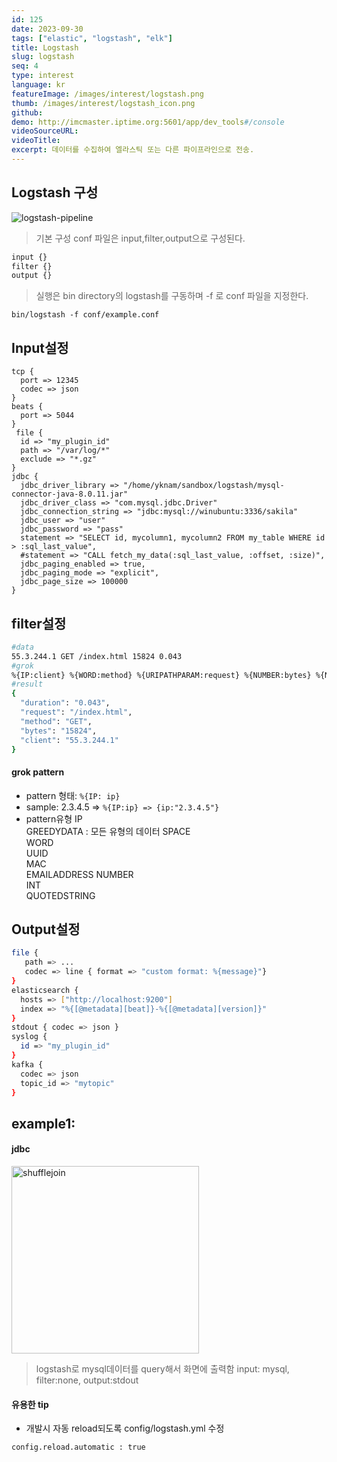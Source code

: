 ```yaml
---
id: 125
date: 2023-09-30
tags: ["elastic", "logstash", "elk"]
title: Logstash
slug: logstash
seq: 4
type: interest
language: kr
featureImage: /images/interest/logstash.png
thumb: /images/interest/logstash_icon.png
github:
demo: http://imcmaster.iptime.org:5601/app/dev_tools#/console
videoSourceURL:
videoTitle:
excerpt: 데이터를 수집하여 엘라스틱 또는 다른 파이프라인으로 전송.
---
```


## Logstash 구성

<img src="/images/interest/logstash_pipeline1.png" alt="logstash-pipeline" />

> 기본 구성 conf 파일은 input,filter,output으로 구성된다.

```bash
input {}
filter {}
output {}
```

> 실행은 bin directory의 logstash를 구동하며 -f 로 conf 파일을 지정한다.

```
bin/logstash -f conf/example.conf
```

## Input설정

```
tcp {
  port => 12345
  codec => json
}
beats {
  port => 5044
}
 file {
  id => "my_plugin_id"
  path => "/var/log/*"
  exclude => "*.gz"
}
jdbc {
  jdbc_driver_library => "/home/yknam/sandbox/logstash/mysql-connector-java-8.0.11.jar"
  jdbc_driver_class => "com.mysql.jdbc.Driver"
  jdbc_connection_string => "jdbc:mysql://winubuntu:3336/sakila"
  jdbc_user => "user"
  jdbc_password => "pass"
  statement => "SELECT id, mycolumn1, mycolumn2 FROM my_table WHERE id > :sql_last_value",
  #statement => "CALL fetch_my_data(:sql_last_value, :offset, :size)",
  jdbc_paging_enabled => true,
  jdbc_paging_mode => "explicit",
  jdbc_page_size => 100000
}

```

## filter설정

```bash
#data
55.3.244.1 GET /index.html 15824 0.043
#grok
%{IP:client} %{WORD:method} %{URIPATHPARAM:request} %{NUMBER:bytes} %{NUMBER:duration}
#result
{
  "duration": "0.043",
  "request": "/index.html",
  "method": "GET",
  "bytes": "15824",
  "client": "55.3.244.1"
}

```

#### grok pattern

- pattern 형태: `%{IP: ip}`
- sample: 2.3.4.5 => `%{IP:ip} => {ip:"2.3.4.5"}`
- pattern유형
  IP  
  GREEDYDATA : 모든 유형의 데이터
  SPACE  
  WORD  
  UUID  
  MAC  
  EMAILADDRESS
  NUMBER  
  INT  
  QUOTEDSTRING

## Output설정

```bash
file {
   path => ...
   codec => line { format => "custom format: %{message}"}
}
elasticsearch {
  hosts => ["http://localhost:9200"]
  index => "%{[@metadata][beat]}-%{[@metadata][version]}"
}
stdout { codec => json }
syslog {
  id => "my_plugin_id"
}
kafka {
  codec => json
  topic_id => "mytopic"
}
```

## example1:

#### jdbc

<div style={{ float: "right", marginLeft: "20px" }}>
  <img
    src="/images/interest/sparkcore-shuffle.png"
    width="300"
    alt="shufflejoin"
  />
</div>

> logstash로 mysql데이터를 query해서 화면에 출력함
> input: mysql, filter:none, output:stdout

<div style={{ clear: "both" }} />
<SearchShow
  script="ssh yknam@namubuntu cat /home/yknam/sandbox/logstash/conf/jdbcstdout.conf"
  script1="ssh yknam@namubuntu  rm -rf /home/yknam/sandbox/logstash/logs3;/home/yknam/sandbox/logstash/bin/logstash -f /home/yknam/sandbox/logstash/conf/jdbcstdout.conf --path.data=logs3"
  port="7878"
/>

#### 유용한 tip

- 개발시 자동 reload되도록 config/logstash.yml 수정

```
config.reload.automatic : true
```
